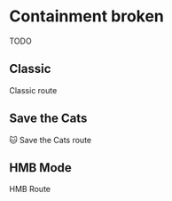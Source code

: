 
# Containment broken
<Callout>
  TODO
</Callout>

## Classic

Classic route

## Save the Cats

🐱 Save the Cats route

## HMB Mode

HMB Route